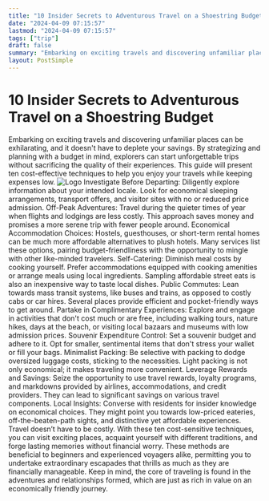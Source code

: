 ```yaml
---
title: "10 Insider Secrets to Adventurous Travel on a Shoestring Budget"
date: "2024-04-09 07:15:57"
lastmod: "2024-04-09 07:15:57"
tags: ["trip"]
draft: false
summary: "Embarking on exciting travels and discovering unfamiliar places can be exhilarating, and it doesn't have to deplete your savings. By strategizing and planning with a budget in mind, explorers can start unforgettable trips without sacrificing the quality of their experiences. This guide will present ten cost-effective techniques to help you enjoy your travels while keeping expenses low."
layout: PostSimple
---
```

# 10 Insider Secrets to Adventurous Travel on a Shoestring Budget
Embarking on exciting travels and discovering unfamiliar places can be exhilarating, and it doesn't have to deplete your savings. By strategizing and planning with a budget in mind, explorers can start unforgettable trips without sacrificing the quality of their experiences. This guide will present ten cost-effective techniques to help you enjoy your travels while keeping expenses low.
<img alt="Logo" src="https://cdn.seniorsselection.com/src_image/e5c527db631591069f9432ffacbb9d67.webp"/>
Investigate Before Departing:
Diligently explore information about your intended locale. Look for economical sleeping arrangements, transport offers, and visitor sites with no or reduced price admission.
Off-Peak Adventures:
Travel during the quieter times of year when flights and lodgings are less costly. This approach saves money and promises a more serene trip with fewer people around.
Economical Accommodation Choices:
Hostels, guesthouses, or short-term rental homes can be much more affordable alternatives to plush hotels. Many services list these options, pairing budget-friendliness with the opportunity to mingle with other like-minded travelers.
Self-Catering:
Diminish meal costs by cooking yourself. Prefer accommodations equipped with cooking amenities or arrange meals using local ingredients. Sampling affordable street eats is also an inexpensive way to taste local dishes.
Public Commutes:
Lean towards mass transit systems, like buses and trains, as opposed to costly cabs or car hires. Several places provide efficient and pocket-friendly ways to get around.
Partake in Complimentary Experiences:
Explore and engage in activities that don't cost much or are free, including walking tours, nature hikes, days at the beach, or visiting local bazaars and museums with low admission prices.
Souvenir Expenditure Control:
Set a souvenir budget and adhere to it. Opt for smaller, sentimental items that don't stress your wallet or fill your bags.
Minimalist Packing:
Be selective with packing to dodge oversized luggage costs, sticking to the necessities. Light packing is not only economical; it makes traveling more convenient.
Leverage Rewards and Savings:
Seize the opportunity to use travel rewards, loyalty programs, and markdowns provided by airlines, accommodations, and credit providers. They can lead to significant savings on various travel components.
Local Insights:
Converse with residents for insider knowledge on economical choices. They might point you towards low-priced eateries, off-the-beaten-path sights, and distinctive yet affordable experiences.
Travel doesn’t have to be costly. With these ten cost-sensitive techniques, you can visit exciting places, acquaint yourself with different traditions, and forge lasting memories without financial worry. These methods are beneficial to beginners and experienced voyagers alike, permitting you to undertake extraordinary escapades that thrills as much as they are financially manageable. Keep in mind, the core of traveling is found in the adventures and relationships formed, which are just as rich in value on an economically friendly journey.
        